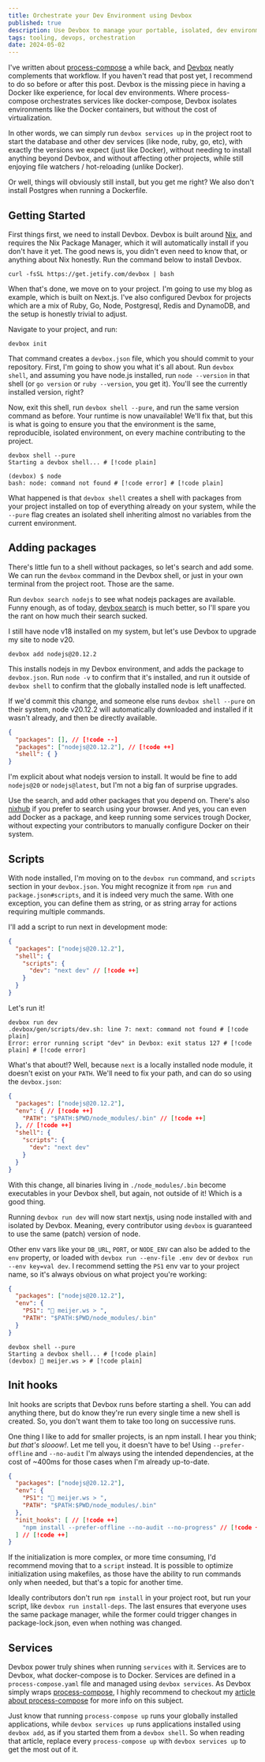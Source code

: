 ```yaml
---
title: Orchestrate your Dev Environment using Devbox
published: true
description: Use Devbox to manage your portable, isolated, dev environment, on any machine.
tags: tooling, devops, orchestration
date: 2024-05-02
---
```


I've written about [process-compose] a while back, and [Devbox] neatly complements that workflow. If you haven't read that post yet, I recommend to do so before or after this post. Devbox is the missing piece in having a Docker like experience, for local dev environments. Where process-compose orchestrates services like docker-compose, Devbox isolates environments like the Docker containers, but without the cost of virtualization.

In other words, we can simply run `devbox services up` in the project root to start the database and other dev services (like node, ruby, go, etc), with exactly the versions we expect (just like Docker), without needing to install anything beyond Devbox, and without affecting other projects, while still enjoying file watchers / hot-reloading (unlike Docker).

Or well, things will obviously still install, but you get me right? We also don't install Postgres when running a Dockerfile.

## Getting Started

First things first, we need to install Devbox. Devbox is built around [Nix], and requires the Nix Package Manager, which it will automatically install if you don't have it yet. The good news is, you didn't even need to know that, or anything about Nix honestly. Run the command below to install Devbox.

```shell
curl -fsSL https://get.jetify.com/devbox | bash
```

When that's done, we move on to your project. I'm going to use my blog as example, which is built on Next.js. I've also configured Devbox for projects which are a mix of Ruby, Go, Node, Postgresql, Redis and DynamoDB, and the setup is honestly trivial to adjust.

Navigate to your project, and run:

```shell
devbox init
```

That command creates a `devbox.json` file, which you should commit to your repository. First, I'm going to show you what it's all about. Run `devbox shell`, and assuming you have node.js installed, run `node --version` in that shell (or `go version` or `ruby --version`, you get it). You'll see the currently installed version, right?

Now, exit this shell, run `devbox shell --pure`, and run the same version command as before. Your runtime is now unavailable! We'll fix that, but this is what is going to ensure you that the environment is the same, reproducible, isolated environment, on every machine contributing to the project.

```shell
devbox shell --pure
Starting a devbox shell... # [!code plain]

(devbox) $ node
bash: node: command not found # [!code error] # [!code plain]
````


What happened is that `devbox shell` creates a shell with packages from your project installed on top of everything already on your system, while the `--pure` flag creates an isolated shell inheriting almost no variables from the current environment.

## Adding packages

There's little fun to a shell without packages, so let's search and add some. We can run the `devbox` command in the Devbox shell, or just in your own terminal from the project root. Those are the same.

Run `devbox search nodejs` to see what nodejs packages are available. Funny enough, as of today, [devbox search] is much better, so I'll spare you the rant on how much their search sucked.

I still have node v18 installed on my system, but let's use Devbox to upgrade my site to node v20.

```shell
devbox add nodejs@20.12.2
```

This installs nodejs in my Devbox environment, and adds the package to `devbox.json`. Run `node -v` to confirm that it's installed, and run it outside of `devbox shell` to confirm that the globally installed node is left unaffected.

If we'd commit this change, and someone else runs `devbox shell --pure` on their system, node v20.12.2 will automatically downloaded and installed if it wasn't already, and then be directly available.

```json
{
  "packages": [], // [!code --]
  "packages": ["nodejs@20.12.2"], // [!code ++]
  "shell": { }
}
```

I'm explicit about what nodejs version to install. It would be fine to add `nodejs@20` or `nodejs@latest`, but I'm not a big fan of surprise upgrades.

Use the search, and add other packages that you depend on. There's also [nixhub] if you prefer to search using your browser. And yes, you can even add Docker as a package, and keep running some services trough Docker, without expecting your contributors to manually configure Docker on their system.

## Scripts

With node installed, I'm moving on to the `devbox run` command, and `scripts` section in your `devbox.json`. You might recognize it from `npm run` and `package.json#scripts`, and it is indeed very much the same. With one exception, you can define them as string, or as string array for actions requiring multiple commands.

I'll add a script to run next in development mode:


```json
{
  "packages": ["nodejs@20.12.2"],
  "shell": {
    "scripts": {
      "dev": "next dev" // [!code ++]
    }
  }
}
```

Let's run it!

```shell
devbox run dev
.devbox/gen/scripts/dev.sh: line 7: next: command not found # [!code plain]
Error: error running script "dev" in Devbox: exit status 127 # [!code plain] # [!code error]
```

What's that about!? Well, because `next` is a locally installed node module, it doesn't exist on your `PATH`. We'll need to fix your path, and can do so using the `devbox.json`:

```json
{
  "packages": ["nodejs@20.12.2"],
  "env": { // [!code ++]
    "PATH": "$PATH:$PWD/node_modules/.bin" // [!code ++]
  }, // [!code ++]
  "shell": {
    "scripts": {
      "dev": "next dev"
    }
  }
}
```

With this change, all binaries living in `./node_modules/.bin` become executables in your Devbox shell, but again, not outside of it! Which is a good thing.

Running `devbox run dev` will now start nextjs, using node installed with and isolated by Devbox. Meaning, every contributor using `devbox` is guaranteed to use the same (patch) version of node.

Other env vars like your `DB_URL`, `PORT`, or `NODE_ENV` can also be added to the `env` property, or loaded with `devbox run --env-file .env dev` or `devbox run --env key=val dev`. I recommend setting the `PS1` env var to your project name, so it's always obvious on what project you're working:

```json
{
  "packages": ["nodejs@20.12.2"],
  "env": {
    "PS1": "📝 meijer.ws > ",
    "PATH": "$PATH:$PWD/node_modules/.bin"
  }
}
```

```shell
devbox shell --pure
Starting a devbox shell... # [!code plain]
(devbox) 📝 meijer.ws > # [!code plain]
```

## Init hooks

Init hooks are scripts that Devbox runs before starting a shell. You can add anything there, but do know they're run every single time a new shell is created. So, you don't want them to take too long on successive runs.

One thing I like to add for smaller projects, is an npm install. I hear you think; _but that's slooow!_. Let me tell you, it doesn't have to be! Using `--prefer-offline` and `--no-audit` I'm always using the intended dependencies, at the cost of ~400ms for those cases when I'm already up-to-date.

```json
{
  "packages": ["nodejs@20.12.2"],
  "env": {
    "PS1": "📝 meijer.ws > ",
    "PATH": "$PATH:$PWD/node_modules/.bin"
  },
  "init_hooks": [ // [!code ++]
    "npm install --prefer-offline --no-audit --no-progress" // [!code ++]
  ] // [!code ++]
}
```

If the initialization is more complex, or more time consuming, I'd recommend moving that to a `script` instead. It is possible to optimize initialization using makefiles, as those have the ability to run commands only when needed, but that's a topic for another time.

Ideally contributors don't run `npm install` in your project root, but run your script, like `devbox run install-deps`. The last ensures that everyone uses the same package manager, while the former could trigger changes in package-lock.json, even when nothing was changed.

## Services

Devbox power truly shines when running `services` with it. Services are to Devbox, what docker-compose is to Docker. Services are defined in a `process-compose.yaml` file and managed using `devbox services`. As Devbox simply wraps [process-compose][process-compose-site], I highly recommend to checkout my [article about process-compose][process-compose] for more info on this subject.

Just know that running `process-compose up` runs your globally installed applications, while `devbox services up` runs applications installed using `devbox add`, as if you started them from a `devbox shell`. So when reading that article, replace every `process-compose up` with `devbox services up` to get the most out of it.

[process-compose]: /articles/improve-your-dev-stack-with-process-compose
[Nix]: https://nixos.org/
[nixhub]: https://nixhub.io/
[Devbox]: https://www.jetify.com/devbox
[devbox search]: https://x.com/jetpack_john/status/1785772078299566451
[process-compose-site]: https://f1bonacc1.github.io/process-compose

